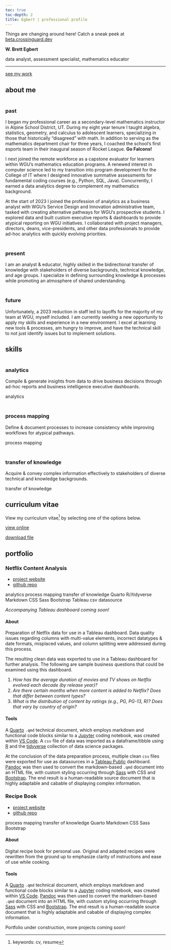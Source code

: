 ```yaml
---
toc: true
toc-depth: 2
title: Egbert | professional profile
---
```


Things are changing around here! Catch a sneak peek at [beta.crossinguard.dev](https://beta.crossinguard.dev/)

::::: {#intro}

**W. Brett Egbert**

::: {#roles}

data analyst, assessment specialist, mathematics educator

:::

---

::: {#social .d-flex .gap-4}

[<i class="bi bi-envelope-fill"></i>](mailto:w.brett.egbert@gmail.com)

[<i class="bi bi-linkedin"></i>](https://www.linkedin.com/in/w-brett-egbert/)

[<i class="bi bi-github"></i>](https://github.com/crossinguard)

[<i class="bi bi-award-fill"></i>](https://www.credly.com/users/brett-egbert)

:::

[[<i class="bi bi-chevron-down"></i> see my work]{.btn .btn-outline-primary .btn-lg}](#portfolio)

:::::

## about me

### <i class="bi bi-rewind-btn-fill"></i><br>past

I began my professional career as a secondary-level mathematics instructor in Alpine School District, UT. During my eight year tenure I taught algebra, statistics, geometry, and calculus to adolescent learners, specializing in those that historically "disagreed" with math. In addition to serving as the mathematics department chair for three years, I coached the school's first esports team in their inaugural season of Rocket League. **Go Falcons!**

I next joined the remote workforce as a capstone evaluator for learners within WGU's mathematics education programs. A renewed interest in computer science led to my transition into program development for the College of IT where I designed innovative summative assessments for fundamental coding courses (e.g., Python, SQL, Java). Concurrently, I earned a data analytics degree to complement my mathematics background.

At the start of 2023 I joined the profession of analytics as a business analyst with WGU's Service Design and Innovation administrative team, tasked with creating alternative pathways for WGU's prospective students. I explored data and built custom executive reports & dashboards to provide atypical reporting on WGU initiatives. I collaborated with project managers, directors, deans, vice-presidents, and other data professionals to provide ad-hoc analytics with quickly evolving priorities. 

### <i class="bi bi-play-btn-fill"></i><br>present

I am an analyst & educator, highly skilled in the bidirectional transfer of knowledge with stakeholders of diverse backgrounds, technical knowledge, and age groups. I specialize in defining surrounding knowledge & processes while promoting an atmosphere of shared understanding. 

### <i class="bi bi-fast-forward-btn-fill"></i><br>future

Unfortunately, a 2023 reduction in staff led to layoffs for the majority of my team at WGU, myself included. I am currently seeking a new opportunity to apply my skills and experience in a new environment. I excel at learning new tools & processes, am hungry to improve, and have the technical skill to not just identify issues but to implement solutions. 

## skills

::: {#analytics-card .skills-cards}

### <i class="bi bi-clipboard-data-fill"></i></br>analytics

Compile & generate insights from data to drive business decisions through ad-hoc reports and business intelligence executive dashboards.

<span class="badge bg-warning">analytics</span>

:::

::: {#process-mapping-card .skills-cards}

### <i class="bi bi-signpost-2-fill"></i></br>process mapping

Define & document processes to increase consistency while improving workflows for atypical pathways.

<span class="badge bg-info">process mapping</span>

:::

::: {#transfer-of-knowledge-card .skills-cards}

### <i class="bi bi-share-fill"></i></br>transfer of knowledge

Acquire & convey complex information effectively to stakeholders of diverse technical and knowledge backgrounds. 

<span class="badge bg-success">transfer of knowledge</span>

:::


## curriculum vitae

View my curriculum vitae^[keywords: cv, resume] by selecting one of the options below.

::: {.cv-cards .d-flex}

[[<i class="bi bi-filetype-html"></i> view online]{.btn .btn-outline-secondary}](https://crossinguard.github.io/cv/)

[[<i class="bi bi-filetype-pdf"></i> download file]{.btn .btn-outline-secondary}](resources\egbert-resume.pdf)

:::

## portfolio

::::: {#netflix-card .portfolio-cards}

::: {.portfolio-header}

### Netflix Content Analysis

- [<i class="bi bi-globe2"></i> project website](https://crossinguard.github.io/netflix-content-analysis/)
- [<i class="bi bi-github"></i> github repo](https://github.com/crossinguard/netflix-content-analysis)

:::

::: {.portfolio-badges}

<span class="badge bg-warning">analytics</span>
<span class="badge bg-info">process mapping</span>
<span class="badge bg-success">transfer of knowledge</span>
<span class="badge bg-secondary">Quarto</span>
<span class="badge bg-secondary">R//tidyverse</span>
<span class="badge bg-secondary">Markdown</span>
<span class="badge bg-secondary">CSS</span>
<span class="badge bg-secondary">Sass</span>
<span class="badge bg-secondary">Bootstrap</span>
<span class="badge bg-secondary">Tableau</span>
<span class="badge bg-secondary">csv datasource</span>

:::

*Accompanying Tableau dashboard coming soon!*

#### About

Preparation of Netflix data for use in a Tableau dashboard. Data quality issues regarding columns with multi-value elements, incorrect datatypes & date formats, misplaced values, and column splitting were addressed during this process. 

The resulting clean data was exported to use in a Tableau dashboard for further analysis. The following are sample business questions that could be examined using this dashboard.

1. *How has the average duration of movies and TV shows on Netflix evolved each decade (by release year)?*
2. *Are there certain months when more content is added to Netflix? Does that differ between content types?*
3. *What is the distribution of content by ratings (e.g., PG, PG-13, R)? Does that vary by country of origin?*

#### Tools

A [Quarto](https://quarto.org/) `.qmd` technical document, which employs markdown and functional code blocks similar to a [Jupyter](https://jupyter.org/) coding notebook, was created within [VS Code](https://code.visualstudio.com/). A `csv` file of data was imported as a dataframe/tibble using [R](https://www.r-project.org/) and the [tidyverse](https://www.tidyverse.org/) collection of data science packages.

At the conclusion of the data preparation process, multiple clean `csv` files were exported for use as datasources in a [Tableau Public](https://public.tableau.com/) dashboard. [Pandoc](https://pandoc.org/) was then used to convert the markdown-based `.qmd` document into an HTML file, with custom styling occurring through [Sass](https://sass-lang.com/) with CSS and [Bootstrap](https://getbootstrap.com/). The end result is a human-readable source document that is highly adaptable and cabable of displaying complex information. 

:::::

::::: {#recipe-card .portfolio-cards}

::: {.portfolio-header}

### Recipe Book

- [<i class="bi bi-globe2"></i> project website](https://crossinguard.github.io/recipe-book/)
- [<i class="bi bi-github"></i> github repo](https://github.com/crossinguard/recipe-book)

:::

::: {.portfolio-badges}

<span class="badge bg-info">process mapping</span>
<span class="badge bg-success">transfer of knowledge</span>
<span class="badge bg-secondary">Quarto</span>
<span class="badge bg-secondary">Markdown</span>
<span class="badge bg-secondary">CSS</span>
<span class="badge bg-secondary">Sass</span>
<span class="badge bg-secondary">Bootstrap</span>

:::

#### About

Digital recipe book for personal use. Original and adapted recipes were rewritten from the ground up to emphasize clarity of instructions and ease of use while cooking. 

#### Tools

A [Quarto](https://quarto.org/) `.qmd` technical document, which employs markdown and functional code blocks similar to a [Jupyter](https://jupyter.org/) coding notebook, was created within [VS Code](https://code.visualstudio.com/). [Pandoc](https://pandoc.org/) was then used to convert the markdown-based `.qmd` document into an HTML file, with custom styling occurring through [Sass](https://sass-lang.com/) with CSS and [Bootstrap](https://getbootstrap.com/). The end result is a human-readable source document that is highly adaptable and cabable of displaying complex information. 

:::::

::: {#coming-soon}
Portfolio under construction, more projects coming soon!
:::